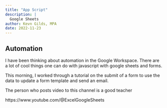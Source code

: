 ```yaml
---
title: "App Script"
description: |
  Google Sheets
author: Kevn Gilds, MPA
date: 2022-11-23
---
```


## Automation 

I have been thinking about automation in the Google Workspace. There are a lot of cool things one can do with javascript with google sheets and forms.

This morning, I worked through a tutorial on the submit of a form to use the data to update a form template and send an email.

The person who posts video to this channel is a good teacher

https://www.youtube.com/\@ExcelGoogleSheets
